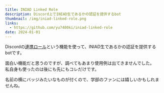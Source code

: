```yaml
---
title: INIAD Linked Role
description: Discord上でINIAD生であるかの認証を提供するbot
thumbnail: /img/iniad-linked-role.png
links:
  - https://github.com/yu7400ki/iniad-linked-role
date: 2024-01-01
---
```


Discordの[連携ロール](https://support.discord.com/hc/ja/articles/10388356626711-%E6%8E%A5%E7%B6%9A-%E9%80%A3%E6%90%BA%E3%83%AD%E3%83%BC%E3%83%AB-%E7%AE%A1%E7%90%86%E8%80%85)という機能を使って、INIAD生であるかの認証を提供するbotです。

面白い機能だと思うのですが、調べてもあまり使用例は出てきませんでした。
私自身も使ったのは後にも先にもコレだけです。

名前の横にバッジみたいなものが付くので、学部のファンには嬉しいかもしれませんね。
